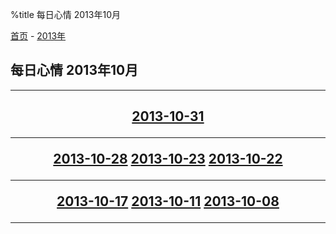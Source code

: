 %title 每日心情 2013年10月

[[../../../index|首页]] - [[../index|2013年]]
==每日心情 2013年10月==
----
<center>
<h2>
[[2013-10-31|2013-10-31]]
----
[[2013-10-28|2013-10-28]]
[[2013-10-23|2013-10-23]]
[[2013-10-22|2013-10-22]]
----
[[2013-10-17|2013-10-17]]
[[2013-10-11|2013-10-11]]
[[2013-10-08|2013-10-08]]
</h2>
</center>
----

